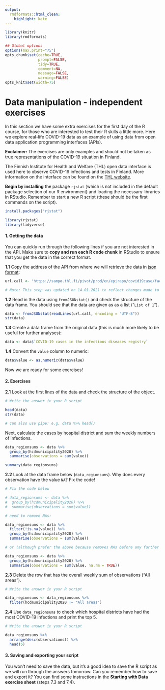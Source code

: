 ```yaml
---
output:
  rmdformats::html_clean:
    highlight: kate
---
```



```r
library(knitr)
library(rmdformats)

## Global options
options(max.print="75")
opts_chunk$set(cache=TRUE,
               prompt=FALSE,
               tidy=TRUE,
               comment=NA,
               message=FALSE,
               warning=FALSE)
opts_knit$set(width=75)
```

# Data manipulation - independent exercises

In this section we have some extra exercises for the first day of the R course, for those who are interested to test their R skills a little more. Here we explore real-life COVID-19 data as an example of using data from open data application programming interfaces (APIs). 

**Exclaimer:** The exercises are only examples and should not be taken as true representations of the COVID-19 situation in Finland.

The Finnish Institute for Health and Welfare (THL) open data interface is used here to observe COVID-19 infections and tests in Finland. More information on the interface can be found on the [THL website](https://thl.fi/en/web/thlfi-en/statistics/statistical-databases/open-data/confirmed-corona-cases-in-finland-covid-19-).

**Begin by installing** the package `rjstat` (which is not included in the default package selection of our R environment) and loading the necessary libraries in RStudio. Remember to start a new R script (these should be the first commands on the script).

```r
install.packages("rjstat")

library(rjstat)
library(tidyverse)
```

#### **1. Getting the data**

You can quickly run through the following lines if you are not interested in the API.
Make sure to **copy and run each R code chunk** in RStudio to ensure that you get the data in the correct format.

**1.1** Copy the address of the API from where we will retrieve the data in [json format](https://www.json.org/json-en.html):

```r
url.call <- "https://sampo.thl.fi/pivot/prod/en/epirapo/covid19case/fact_epirapo_covid19case.json?row=hcdmunicipality2020-445222&column=dateweek20200101-509030&filter=measure-444833"

# Note: This step was updated on 14.01.2021 to reflect changes made to the THL API.
```

**1.2** Read in the data using `fromJSONstat()` and check the structure of the data frame. You should see that the data are given as as a list ("`List of 1`").

```r
data <- fromJSONstat(readLines(url.call, encoding = "UTF-8"))
str(data)
```

**1.3** Create a data frame from the original data (this is much more likely to be useful for further analyses):

```r
data <- data$`COVID-19 cases in the infectious diseases registry`
```

**1.4** Convert the `value` column to numeric:

```r
data$value <- as.numeric(data$value)
```

Now we are ready for some exercises!

#### **2. Exercises**


**2.1** Look at the first lines of the data and check the structure of the object.

```r
# Write the answer in your R script

head(data)
str(data)

# can also use pipe: e.g. data %>% head()
```

Next, calculate the cases by hospital district and sum the weekly numbers of infections.

```r
data_regionsums <- data %>%
  group_by(hcdmunicipality2020) %>%
  summarise(observations = sum(value))

summary(data_regionsums)
```

**2.2** Look at the data frame below (`data_regionsums`). Why does every observation have the value `NA`? Fix the code!

```r
# Fix the code below

# data_regionsums <- data %>%
#  group_by(hcdmunicipality2020) %>%
#  summarise(observations = sum(value))

# need to remove NAs:

data_regionsums <- data %>%
  filter(!is.na(value)) %>%
  group_by(hcdmunicipality2020) %>%
  summarise(observations = sum(value))

# or (although prefer the above because removes NAs before any further operations):

data_regionsums <- data %>%
  group_by(hcdmunicipality2020) %>%
  summarise(observations = sum(value, na.rm = TRUE))  
```

**2.3** Delete the row that has the overall weekly sum of observations ("All areas").
```r
# Write the answer in your R script

data_regionsums <- data_regionsums %>%
  filter(hcdmunicipality2020 != "All areas")
```

**2.4** Use `data_regionsums` to check which hospital districts have had the most COVID-19 infections and print the top 5.

```r
# Write the answer in your R script

data_regionsums %>%
  arrange(desc(observations)) %>%
  head(5)
```

#### **3. Saving and exporting your script**

You won't need to save the data, but it's a good idea to save the R script as we will run through the answers tomorrow. Can you remember how to save and export it? You can find some instructions in the **Starting with Data exercise sheet** (steps 7.3 and 7.4).
